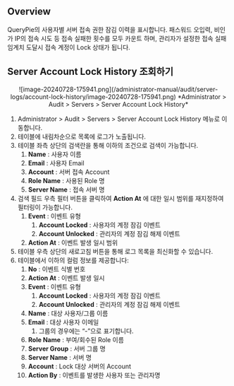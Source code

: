 ## Overview

QueryPie의 사용자별 서버 접속 권한 잠김 이력을 표시합니다. 패스워드 오입력, 비인가 IP의 접속 시도 등 접속 실패한 횟수를 모두 카운트 하며, 관리자가 설정한 접속 실패 임계치 도달시 접속 계정이 Lock 상태가 됩니다.

## Server Account Lock History 조회하기

<p align="center">
![image-20240728-175941.png](/administrator-manual/audit/server-logs/account-lock-history/image-20240728-175941.png)
*Administrator &gt; Audit &gt; Servers &gt; Server Account Lock History*
</p>

1. Administrator &gt; Audit &gt; Servers &gt; Server Account Lock History 메뉴로 이동합니다.
2. 테이블에 내림차순으로 목록에 로그가 노출됩니다.
3. 테이블 좌측 상단의 검색란을 통해 이하의 조건으로 검색이 가능합니다.
    1.  **Name**  : 사용자 이름
    2.  **Email**  : 사용자 Email
    3.  **Account**  : 서버 접속 Account
    4.  **Role Name**  : 사용된 Role 명
    5.  **Server Name**  : 접속 서버 명
4. 검색 필드 우측 필터 버튼을 클릭하여  **Action At** 에 대한 일시 범위를 재지정하여 필터링이 가능합니다.<br/>
    1.  **Event**  : 이벤트 유형
        1.  **Account Locked**  : 사용자의 계정 잠김 이벤트
        2.  **Account Unlocked**  : 관리자의 계정 잠김 해제 이벤트
    2.  **Action At**  : 이벤트 발생 일시 범위
5. 테이블 우측 상단의 새로고침 버튼을 통해 로그 목록을 최신화할 수 있습니다.
6. 테이블에서 이하의 컬럼 정보를 제공합니다:
    1.  **No**  : 이벤트 식별 번호
    2.  **Action At**  : 이벤트 발생 일시
    3.  **Event**  : 이벤트 유형
        1.  **Account Locked**  : 사용자의 계정 잠김 이벤트
        2.  **Account Unlocked**  : 관리자의 계정 잠김 해제 이벤트
    4.  **Name**  : 대상 사용자/그룹 이름
    5.  **Email**  : 대상 사용자 이메일
        1. 그룹의 경우에는 “-”으로 표기합니다.
    6.  **Role Name**  : 부여/회수된 Role 이름
    7.  **Server Group**  : 서버 그룹 명
    8.  **Server Name**  : 서버 명
    9.  **Account**  : Lock 대상 서버의 Account
    10.  **Action By**  : 이벤트를 발생한 사용자 또는 관리자명
